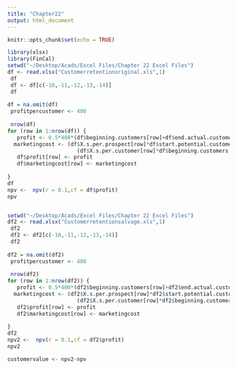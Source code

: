 ```yaml
---
title: "Chapter22"
output: html_document
---
```


```r
knitr::opts_chunk$set(echo = TRUE)
```

```r
library(xlsx)
library(FinCal)
setwd("~/Desktop/Acads/Excel Files/Chapter 22 Excel Files")
df <- read.xlsx("Customerretentionoriginal.xls",1)
 df
 df <- df[c(-10,-11,-12,-13,-14)]
 df
 
df = na.omit(df)
 profitpercustomer <- 400
 
 nrow(df)
for (row in 1:nrow(df)) { 
   profit <- 0.5*400*(df$beginning.customers[row]+df$end.actual.customers[row])-df$X.s.per.prospect[row]*df$start.potential.customers[row]-df$X.s.per.customer[row]*df$beginning.customers[row]
  marketingcost <- (df$X.s.per.prospect[row]*df$start.potential.customers[row]) +
                      (df$X.s.per.customer[row]*df$beginning.customers[row])
   df$profit[row] <- profit
   df$marketingcost[row] <- marketingcost
   
}
df
npv <-  npv(r = 0.1,cf = df$profit)
npv


setwd("~/Desktop/Acads/Excel Files/Chapter 22 Excel Files")
df2 <- read.xlsx("Customerretentionsalvage.xls",1)
 df2
 df2 <- df2[c(-10,-11,-12,-13,-14)]
 df2
 
df2 = na.omit(df2)
 profitpercustomer <- 400
 
 nrow(df2)
for (row in 1:nrow(df2)) { 
   profit <- 0.5*400*(df2$beginning.customers[row]+df2$end.actual.customers[row])-df2$X.s.per.prospect[row]*df2$start.potential.customers[row]-df2$X.s.per.customer[row]*df2$beginning.customers[row]
  marketingcost <- (df2$X.s.per.prospect[row]*df2$start.potential.customers[row]) +
                      (df2$X.s.per.customer[row]*df2$beginning.customers[row])
   df2$profit[row] <- profit
   df2$marketingcost[row] <- marketingcost
   
}
df2
npv2 <-  npv(r = 0.1,cf = df2$profit)
npv2

customervalue <- npv2-npv
```